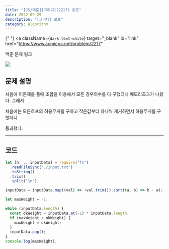 ---
title: "[JS/백준]{그리디}(2217) 로프"
date: 2022-09-29
description: "[그리디] 로프"
category: algorithm
---

{" "}
<a
  className={`dark:text-white`}
  target="_blank"
  id="link"
  href="https://www.acmicpc.net/problem/2217"
>
  백준 문제 링크
</a>

<div>
  <img
    src="https://user-images.githubusercontent.com/75124028/193044793-c3a16654-ad3b-47c8-939d-3df481cc80f5.PNG"
    className={`max-w-full h-auto`}
  />
</div>
<h2 className={`dark:text-white`}>문제 설명</h2>

처음에 이문제를 풀때 조합을 이용해서 모든 경우의수를 다 구했더니 메모리초과가 나왔다. 그래서

처음에는 모든로프의 허용무게를 구하고 작은값부터 하나씩 제거하면서 허용무게를 구했더니

통과했다.

---

<h2 className={`dark:text-white`}>코드</h2>

```js showLineNumbers
let [n, ...inputData] = require("fs")
  .readFileSync("./input.txt")
  .toString()
  .trim()
  .split("\n");

inputData = inputData.map((val) => +val.trim()).sort((a, b) => b - a);

let maxWeight = -1;

while (inputData.length) {
  const okWeight = inputData.at(-1) * inputData.length;
  if (maxWeight < okWeight) {
    maxWeight = okWeight;
  }
  inputData.pop();
}
console.log(maxWeight);
```
